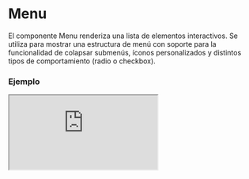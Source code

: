 # Menu

El componente Menu renderiza una lista de elementos interactivos. Se utiliza para mostrar una estructura de menú con soporte para la funcionalidad de colapsar submenús, íconos personalizados y distintos tipos de comportamiento (radio o checkbox).


### Ejemplo

<Iframe
  minHeightIframe="50vh"
  src="https://fenextjs-component-storybook.vercel.app/iframe.html?args=&id=component-menu--index&viewMode=story"
/>

### Importacion

Para importar el componente Menu, se puede hacer desde fenextjs

```tsx copy
import { Menu } from "fenextjs";
```

### Parametros

| Parametro          | Tipo                  | Requerido | Default     | Descripcion                                                                              |
| ------------------ | --------------------- | --------- | ----------- | ---------------------------------------------------------------------------------------- |
| items              | ItemMenuProps[]       | no        | []          | Lista de elementos del menú. Cada uno debe cumplir con la interfaz `ItemMenuProps`.      |
| iconArrow          | ReactNode             | no        | \<Arrow /\> | Ícono que se muestra para los elementos colapsables del menú.                            |
| typeCollapse       | 'radio' \| 'checkbox' | no        | undefined   | Tipo de comportamiento para los elementos colapsables del menú, ya sea radio o checkbox. |
| className          | string                | no        | ''          | Clase CSS para personalizar el contenedor principal del menú.                            |
| defaultShowSubMenu | boolean               | no        | false       | Determina si los submenús deben mostrarse por defecto.                                   |

### Storybook

Para ver el storybook del componente lo puede hacer con este [link](https://fenextjs-component-storybook.vercel.app/?path=/story/component-menu--index)

### Usos

- Menú básico

```tsx copy
<Menu
  items={[
    { label: "Home", link: "/" },
    { label: "About", link: "/about" },
  ]}
/>
```

- Menú con ícono personalizado

```tsx copy
<Menu
  iconArrow={<CustomIcon />}
  items={[
    { label: "Home", link: "/" },
    { label: "Services", link: "/services" },
  ]}
/>
```

- Menú con submenús desplegables

```tsx copy
<Menu
  defaultShowSubMenu={true}
  items={[
    { label: "Home", link: "/", defaultActive: true },
    { label: "Projects", link: "/projects" },
  ]}
/>
```
